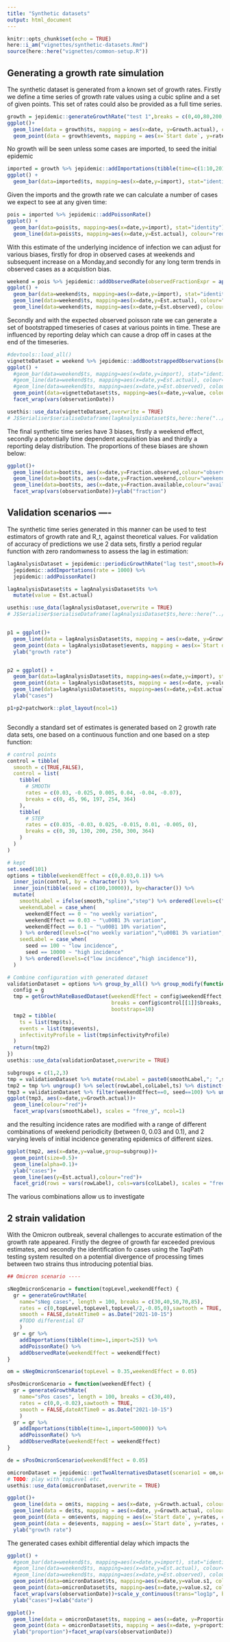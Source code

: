 ```yaml
---
title: "Synthetic datasets"
output: html_document
---
```


```r
knitr::opts_chunk$set(echo = TRUE)
here::i_am("vignettes/synthetic-datasets.Rmd")
source(here::here("vignettes/common-setup.R"))
```

## Generating a growth rate simulation

The synthetic dataset is generated from a known set of growth rates. Firstly we define a time series of growth rate values using a cubic spline and a set of given points. This set of rates could also be provided as a full time series.

```r
growth = jepidemic::generateGrowthRate("test 1",breaks = c(0,40,80,200,300,364), rates=c(0,0.03,-0.01,0.01,-0.05,0))
ggplot()+
  geom_line(data = growth$ts, mapping = aes(x=date, y=Growth.actual), colour="red")+
  geom_point(data = growth$events, mapping = aes(x=`Start date`, y=rates), colour="red")
```

No growth will be seen unless some cases are imported, to seed the initial epidemic

```r
imported = growth %>% jepidemic::addImportations(tibble(time=c(1:10,201:205), import=rpois(15,25)))
ggplot() +
  geom_bar(data=imported$ts, mapping=aes(x=date,y=import), stat="identity")
```
Given the imports and the growth rate we can calculate a number of cases we expect to see at any given time: 

```r
pois = imported %>% jepidemic::addPoissonRate()
ggplot() +
  geom_bar(data=pois$ts, mapping=aes(x=date,y=import), stat="identity")+
  geom_line(data=pois$ts, mapping=aes(x=date,y=Est.actual), colour="red")
```

With this estimate of the underlying incidence of infection we can adjust for various biases, firstly for drop in observed cases at weekends and subsequent increase on a Monday,and secondly for any long term trends in observed cases as a acquistion bias.

```r

weekend = pois %>% jepidemic::addObservedRate(observedFractionExpr = approx(x = c(0,40,n()-1), y=c(0.1,0.9,1), xout = 0:(n()-1))$y, weekendEffect = 0.05)
ggplot() +
  geom_bar(data=weekend$ts, mapping=aes(x=date,y=import), stat="identity")+
  geom_line(data=weekend$ts, mapping=aes(x=date,y=Est.actual), colour="red")+
  geom_line(data=weekend$ts, mapping=aes(x=date,y=Est.observed), colour="blue")
```
Secondly and with the expected observed poisson rate we can generate a set of bootstrapped timeseries of cases at various points in time. These are influenced by reporting delay which can cause a drop off in cases at the end of the timeseries.

```r
#devtools::load_all()
vignetteDataset = weekend %>% jepidemic::addBootstrappedObservations(bootstraps = 3,delayMean = 1.5,delaySd = 2.5,lastObservation = c(50,100,200,364))
ggplot() +
  #geom_bar(data=weekend$ts, mapping=aes(x=date,y=import), stat="identity")+
  #geom_line(data=weekend$ts, mapping=aes(x=date,y=Est.actual), colour="red")+
  #geom_line(data=weekend$ts, mapping=aes(x=date,y=Est.observed), colour="blue")+
  geom_point(data=vignetteDataset$ts, mapping=aes(x=date,y=value, colour=as.factor(observationDate), group=subgroup), size=0.1)+
  facet_wrap(vars(observationDate))

usethis::use_data(vignetteDataset,overwrite = TRUE)
# J$Serialiser$serialiseDataframe(lagAnalysisDataset$ts,here::here("../src/main/resources/vignetteDataframe.ser"))
```

The final synthetic time series have 3 biases, firstly a weekend effect, secondly a potentially time dependent acquisition bias and thirdly a reporting delay distribution. The proportions of these biases are shown below:

```r
ggplot()+
  geom_line(data=boot$ts, aes(x=date,y=Fraction.observed,colour="observed"))+
  geom_line(data=boot$ts, aes(x=date,y=Fraction.weekend,colour="weekend"))+
  geom_line(data=boot$ts, aes(x=date,y=Fraction.available,colour="available"))+
  facet_wrap(vars(observationDate))+ylab("fraction")

```

## Validation scenarios ----

The synthetic time series generated in this manner can be used to test estimators of growth rate and R_t, against theoretical values. For validation of accuracy of predictions we use 2 data sets, firstly a period regular function with zero randomwness to assess the lag in estimation:

```r
lagAnalysisDataset = jepidemic::periodicGrowthRate("lag test",smooth=FALSE) %>%
  jepidemic::addImportations(rate = 1000) %>%
  jepidemic::addPoissonRate() 

lagAnalysisDataset$ts = lagAnalysisDataset$ts %>%
  mutate(value = Est.actual)

usethis::use_data(lagAnalysisDataset,overwrite = TRUE)
# J$Serialiser$serialiseDataframe(lagAnalysisDataset$ts,here::here("../src/main/resources/lagAnalysisDataframe.ser"))


p1 = ggplot()+
  geom_line(data = lagAnalysisDataset$ts, mapping = aes(x=date, y=Growth.actual), colour="red")+
  geom_point(data = lagAnalysisDataset$events, mapping = aes(x=`Start date`, y=rates), colour="red")+
  ylab("growth rate")


p2 = ggplot() +
  geom_bar(data=lagAnalysisDataset$ts, mapping=aes(x=date,y=import), stat="identity")+
  geom_point(data = lagAnalysisDataset$ts, mapping = aes(x=date, y=value), colour="black",size=0.3)+
  geom_line(data=lagAnalysisDataset$ts, mapping=aes(x=date,y=Est.actual), colour="red")+
  ylab("cases")

p1+p2+patchwork::plot_layout(ncol=1)



```

Secondly a standard set of estimates is generated based on 2 growth rate data sets, one based on a continuous function and one based on a step function:

```r
# control points
control = tibble(
  smooth = c(TRUE,FALSE),
  control = list(
    tibble(
      # SMOOTH
      rates = c(0.03, -0.025, 0.005, 0.04, -0.04, -0.07),
      breaks = c(0, 45, 96, 197, 254, 364)
    ),
    tibble(
      # STEP
      rates = c(0.035, -0.03, 0.025, -0.015, 0.01, -0.005, 0),
      breaks = c(0, 30, 130, 200, 250, 300, 364)
    )
  )
)

# kept
set.seed(101)
options = tibble(weekendEffect = c(0,0.03,0.1)) %>% 
  inner_join(control, by = character()) %>%
  inner_join(tibble(seed = c(100,10000)), by=character()) %>% 
  mutate(
    smoothLabel = ifelse(smooth,"spline","step") %>% ordered(levels=c("spline","step")),
    weekendLabel = case_when(
      weekendEffect == 0 ~ "no weekly variation",
      weekendEffect == 0.03 ~ "\u00B1 3% variation",
      weekendEffect == 0.1 ~ "\u00B1 10% variation",
    ) %>% ordered(levels=c("no weekly variation","\u00B1 3% variation","\u00B1 10% variation")),
    seedLabel = case_when(
      seed == 100 ~ "low incidence",
      seed == 10000 ~ "high incidence"
    ) %>% ordered(levels=c("low incidence","high incidence")),
  )

# Combine configuration with generated dataset
validationDataset = options %>% group_by_all() %>% group_modify(function(d,g,...) {
  config = g
  tmp = getGrowthRateBasedDataset(weekendEffect = config$weekendEffect, smooth= config$smooth, seed = config$seed, 
                                  breaks = config$control[[1]]$breaks, rates = c(0,config$control[[1]]$rates),
                                  bootstraps=10)
  tmp2 = tibble(
    ts = list(tmp$ts),
    events = list(tmp$events),
    infectivityProfile = list(tmp$infectivityProfile)
  )
  return(tmp2)
})
usethis::use_data(validationDataset,overwrite = TRUE)
```

```r
subgroups = c(1,2,3)
tmp = validationDataset %>% mutate(rowLabel = paste0(smoothLabel,"; ",seedLabel), colLabel=weekendLabel)
tmp2 = tmp %>% ungroup() %>% select(rowLabel,colLabel,ts) %>% distinct() %>% unnest(ts) %>% filter(subgroup %in% subgroups)
tmp3 = validationDataset %>% filter(weekendEffect==0, seed==100) %>% unnest(ts) %>% filter(subgroup==1)
ggplot(tmp3, aes(x=date,y=Growth.actual))+
  geom_line(colour="red")+
  facet_wrap(vars(smoothLabel), scales = "free_y", ncol=1)
```

and the resulting incidence rates are modified with a range of different combinations of weekend periodicity (between 0, 0.03 and 0.1), and 2 varying levels of initial incidence generating epidemics of different sizes. 

```r
ggplot(tmp2, aes(x=date,y=value,group=subgroup))+
  geom_point(size=0.5)+
  geom_line(alpha=0.1)+
  ylab("cases")+
  geom_line(aes(y=Est.actual),colour="red")+
  facet_grid(rows = vars(rowLabel), cols=vars(colLabel), scales = "free_y")
```

The various combinations allow us to investigate

## 2 strain validation

With the Omicron outbreak, several challenges to accurate estimation of the growth rate appeared. Firstly the degree of growth far exceeded previous estimates, and secondly the identification fo cases using the TaqPath testing system resulted on a potential divergence of processing times between two strains thus introducing potential bias. 

```r

## Omicron scenario ----

sNegOmicronScenario = function(topLevel,weekendEffect) {
  gr = generateGrowthRate(
    name="sNeg cases", length = 100, breaks = c(30,40,50,70,85),
    rates = c(0,topLevel,topLevel,topLevel/2,-0.05,0),sawtooth = TRUE,
    smooth = FALSE,dateAtTime0 = as.Date("2021-10-15")
    #TODO differential GT
    )
  gr = gr %>%
    addImportations(tibble(time=1,import=25)) %>% 
    addPoissonRate() %>% 
    addObservedRate(weekendEffect = weekendEffect)
}

om = sNegOmicronScenario(topLevel = 0.35,weekendEffect = 0.05)

sPosOmicronScenario = function(weekendEffect) {
  gr = generateGrowthRate(
    name="sPos cases", length = 100, breaks = c(30,40),
    rates = c(0,0,-0.02),sawtooth = TRUE,
    smooth = FALSE,dateAtTime0 = as.Date("2021-10-15")
    )
  gr = gr %>%
    addImportations(tibble(time=1,import=50000)) %>% 
    addPoissonRate() %>% 
    addObservedRate(weekendEffect = weekendEffect)
}

de = sPosOmicronScenario(weekendEffect = 0.05)

omicronDataset = jepidemic::getTwoAlternativesDataset(scenario1 = om,scenario2 = de, delayMean1 = 0.8, delayMean2 = 1, timepoints = c(35,45,55,65,100))
# TODO: play with topLevel etc.
usethis::use_data(omicronDataset,overwrite = TRUE)

ggplot()+
  geom_line(data = om$ts, mapping = aes(x=date, y=Growth.actual, colour=source))+
  geom_line(data = de$ts, mapping = aes(x=date, y=Growth.actual, colour=source))+
  geom_point(data = om$events, mapping = aes(x=`Start date`, y=rates, colour=source))+
  geom_point(data = de$events, mapping = aes(x=`Start date`, y=rates, colour=source))
  ylab("growth rate")

```

The generated cases exhibit differential delay which impacts the 

```r
ggplot() +
  #geom_bar(data=weekend$ts, mapping=aes(x=date,y=import), stat="identity")+
  #geom_line(data=weekend$ts, mapping=aes(x=date,y=Est.actual), colour="red")+
  #geom_line(data=weekend$ts, mapping=aes(x=date,y=Est.observed), colour="blue")+
  geom_point(data=omicronDataset$ts, mapping=aes(x=date,y=value.s1, colour=source.s1, group=subgroup), size=0.1)+
  geom_point(data=omicronDataset$ts, mapping=aes(x=date,y=value.s2, colour=source.s2, group=subgroup), size=0.1)+
  facet_wrap(vars(observationDate))+scale_y_continuous(trans="log1p", breaks = c(0,10,100,1000,10000,100000))+
  ylab("cases")+xlab("date")

```

```r
ggplot()+
  geom_line(data = omicronDataset$ts, mapping = aes(x=date, y=Proportion.actual),colour="red")+
  geom_point(data = omicronDataset$ts, mapping = aes(x=date, y=proportion),colour="black",size=0.2)+
  ylab("proportion")+facet_wrap(vars(observationDate))
```